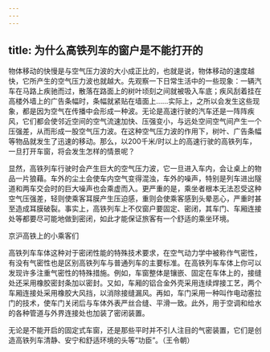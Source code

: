 ```yaml
---
---
---
```

title: 为什么高铁列车的窗户是不能打开的
---






物体移动的快慢是与空气压力波的大小成正比的，也就是说，物体移动的速度越快，它所产生的空气压力波也就越大。先观察一下日常生活中的一些现象：一辆汽车在马路上疾驰而过，散落在路面上的树叶顷刻之间就被吸入车底；疾风刮着挂在高楼外墙上的广告条幅时，条幅就紧贴在墙面上……实际上，之所以会发生这些现象，都是因为空气在传播中会形成一种波。无论是高速行驶的汽车还是一阵阵疾风，它们都会使邻近空间的空气流速加快、压强变小，与远处空间空气间产生一个压强差，从而形成一股空气压力波。在这种空气压力波的作用下，树叶、广告条幅等物品就发生了迅速的移动。那么，以200千米/时以上的高速行驶的高铁列车，一旦打开车窗，将会发生怎样的情景呢？

显然，高铁列车行驶时会产生巨大的空气压力波，它一旦进入车内，会让桌上的物品一片狼藉。车外的尘土会使车内空气变得混浊，车外的噪声，特别是列车进出隧道和两车交会时的巨大噪声也会乘虚而入。更严重的是，乘坐者根本无法忍受这种空气压强差，轻则使乘客耳膜产生压迫感，重则会使乘客感到头晕恶心，严重时甚至造成耳膜破裂。事实上，高铁列车上不仅窗户要固定、密闭，其车门、车厢连接处等都要尽可能地做到密闭，如此才能保证旅客有一个舒适的乘坐环境。

京沪高铁上的小乘客们



高铁列车车体这种对于密闭性能的特殊技术要求，在空气动力学中被称作气密性，有没有气密性也是区别高铁列车与普通列车的主要标准。在高铁列车车体上你可以发现许多注重气密性的特殊措施。例如，车窗整体是镶嵌、固定在车体上的，接缝处还采用橡胶密封条加以密封。又如，车厢的铝合金外壳采用连续焊接工艺，两个车厢连接处采用橡胶大风挡，以消除接缝漏风。再如，车门采用一种叫作电动塞拉门的技术，使车门关闭后与车体外表严丝合缝、平滑一致。此外，用于空调和给水的各种管道与外界连接处也加装了密闭装置。

无论是不能开启的固定式车窗，还是那些平时并不引人注目的气密装置，它们是创造高铁列车清静、安宁和舒适环境的头等“功臣”。（王令朝）